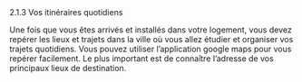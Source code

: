 



<CustomTitle tag="h1" >
   2.1.3 Vos itinéraires quotidiens

</CustomTitle>

Une fois que vous êtes arrivés et installés dans votre logement, vous devez repérer les lieux et trajets dans la ville où vous allez étudier et organiser vos trajets quotidiens. Vous pouvez utiliser l’application google maps pour vous repérer facilement. Le plus important est de connaître l’adresse de vos principaux lieux de destination.